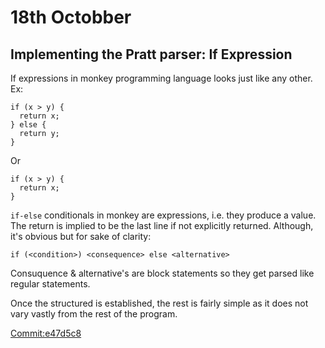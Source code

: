 # 18th Octobber

## Implementing the Pratt parser: If Expression

If expressions in monkey programming language looks just like any other. Ex:

```
if (x > y) {
  return x;
} else {
  return y;
}
```
Or
```
if (x > y) {
  return x;
}
```

`if-else` conditionals in monkey are expressions, i.e. they produce a value. The 
return is implied to be the last line if not explicitly returned. Although, it's 
obvious but for sake of clarity:

`if (<condition>) <consequence> else <alternative>`

Consuquence & alternative's are block statements so they get parsed like regular 
statements.

Once the structured is established, the rest is fairly simple as it does not vary 
vastly from the rest of the program.

[Commit:e47d5c8](https://github.com/Cijin/go-interpreter/commit/e47d5c83a6e2f7aa7961c295355deb1f9c3361ea)
